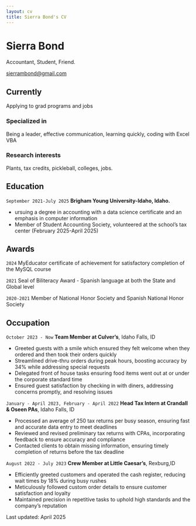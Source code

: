 ```yaml
---
layout: cv
title: Sierra Bond's CV
---
```

# Sierra Bond
Accountant, Student, Friend.

<div id="webaddress">
<a href="sierrambond@gmail.com">sierrambond@gmail.com</a>

## Currently

Applying to grad programs and jobs

### Specialized in

Being a leader, effective communication, learning quickly, coding with Excel VBA

### Research interests

Plants, tax credits, pickleball, colleges, jobs.

## Education

`September 2021-July 2025`
__Brigham Young University-Idaho, Idaho.__

- ursuing a degree in accounting with a data science certificate and an emphasis in computer information
- Member of Student Accounting Society, volunteered at the school’s tax center (February 2025-April 2025)


## Awards

`2024`
MyEducator certificate of achievement for satisfactory completion of the MySQL course

`2021`
Seal of Biliteracy Award - Spanish language at both the State and Global level

`2020-2021`
Member of National Honor Society and Spanish National Honor Society

## Occupation

`October 2023 - Now`
__Team Member at Culver's__, Idaho Falls, ID

- Greeted guests with a smile which ensured they felt welcome when they ordered and then took their orders quickly
- Streamlined drive-thru orders during peak hours, boosting accuracy by 34% while addressing special requests
- Delegated front of house tasks ensuring food items went out at or under the corporate standard time
- Ensured guest satisfaction by checking in with diners, addressing concerns promptly, and resolving issues


`January - April 2023, February - April 2022`
__Head Tax Intern at Crandall & Oseen PAs__, Idaho Falls, ID

- Processed an average of 250 tax returns per busy season, ensuring fast and accurate data entry to meet deadlines
- Reviewed and revised preliminary tax returns with CPAs, incorporating feedback to ensure accuracy and compliance
- Contacted clients to obtain missing information, ensuring timely completion of returns before the tax deadline

`August 2022 - July 2023`
__Crew Member at Little Caesar's__, Rexburg,ID

- Efficiently greeted customers and operated the cash register, reducing wait times by 18% during busy rushes
- Meticulously followed custom order details to ensure customer satisfaction and loyalty
- Maintained precision in repetitive tasks to uphold high standards and the company’s reputation



<!-- ### Footer -->

Last updated: April 2025